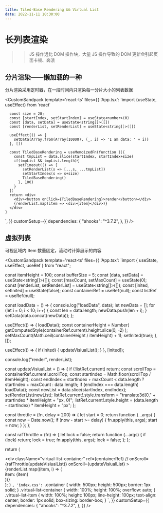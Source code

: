 ```yaml
---
title: Tiled-Base Rendering && Virtual List
date: 2022-11-11 10:30:00
---
```


# 长列表渲染

> > JS 操作远比 DOM 操作块，大量 JS 操作导致的 DOM 更新会引起页面卡顿、奔溃

## 分片渲染——懒加载的一种

分片渲染采用定时器，在一段时间内只渲染每一分片大小的列表数据

<CustomSandpack template='react-ts' files={{
  'App.tsx': `import {useState, useEffect} from 'react'

      const size = 20;
      const [startIndex, setStartIndex] = useState<number>(0)
      const [data, setData] = useState<string[]>([])
      const [renderList, setRenderList] = useState<string[]>([])

      useEffect(() => {
        setData(Array.from(Array(10000), (_, i) => 'I am data: ' + i))
      }, [])

      const TiledBaseRendering = useMemoizedFn(function (){
        const tmpList = data.slice(startIndex, startIndex+size)
        if(tmpList && tmpList.length){
          setTimeout(() => {
            setRenderList(s => [...s, ...tmpList])
            setStartIndex(s => s+size)
            TiledBaseRendering()
          }, 100)
        }
      })
      return <div>
        <div><button onClick={TiledBaseRendering}>render</button></div>
        {renderList.map(item => <div>{item}</div>)}
      </div>
    }

`,
}}
customSetup={{
    dependencies: {
      "ahooks": "^3.7.2",
    },
  }}
/>

## 虚拟列表

可视区域内 Item 数量固定，滚动时计算展示的内容

<CustomSandpack template='react-ts' files={{
  'App.tsx': `import { useState, useEffect, useRef } from "react";

  const itemHeight = 100;
  const bufferSize = 5;
  const [data, setData] = useState<string[]>([]);
  const [maxCount, setMaxCount] = useState(0);
  const [renderList, setRenderList] = useState<string[]>([]);
  const [inited, setInited] = useState(false);
  const containerRef = useRef<HTMLDivElement>(null);
  const listRef = useRef<HTMLDivElement>(null);

  const loadData = () => {
    console.log("loadData", data);
    let newData = [];
    for (let i = 0; i < 10; i++) {
      const len = data.length;
      newData.push(len + i);
    }
    setData(data.concat(newData));
  };

  useEffect(() => {
    loadData();
    const containerHeight = Number(
      getComputedStyle(containerRef.current).height.slice(0, -2)
    );
    setMaxCount(Math.ceil(containerHeight / itemHeight) + 1);
    setInited(true);
  }, []);

  useEffect(() => {
    if (inited) {
      updateVisiualList();
    }
  }, [inited]);

  console.log("render", renderList);

  const updateVisiualList = () => {
    if (!listRef.current) return;
    const scrollTop = containerRef.current!.scrollTop;
    const startIndex = Math.floor(scrollTop / itemHeight);
    const endIndex =
      startIndex + maxCount < data.length ? startIndex + maxCount : data.length;
    if (endIndex === data.length) loadData();
    const newList = data.slice(startIndex, endIndex);
    setRenderList(newList);
    listRef.current!.style.transform =
      "translate3d(0," + startIndex * itemHeight + "px, 0)";
    listRef.current!.style.height =
      (data.length - startIndex) * itemHeight + "px";
  };

  const throttle = (fn, delay = 200) => {
    let start = 0;
    return function (...args) {
      const now = Date.now();
      if (now - start >= delay) {
        fn.apply(this, args);
        start = now;
      }
    };
  };

  const rafThrottle = (fn) => {
    let lock = false;
    return function (...args) {
      if (lock) return;
      lock = true;
      fn.apply(this, args);
      lock = false;
    };
  };

  return (
    <div className="container">
      <div
        className="virtual-list-container"
        ref={containerRef}
        // onScroll={rafThrottle(updateVisiualList)}
        onScroll={updateVisiualList}
      >
        <div className="virtual-list-box" ref={listRef}>
          {renderList.map((item, i) => (
            <div key={i} className="virtual-list-item">
              item: {item}
            </div>
          ))}
        </div>
      </div>
    </div>
  );
}
`,
'index.css': `.container {
  width: 500px;
  height: 500px;
  border: 1px solid;
}
.virtual-list-container {
  width: 100%;
  height: 100%;
  overflow: auto;
}
.virtual-list-item {
  width: 100%;
  height: 100px;
  line-height: 100px;
  text-align: center;
  border: 1px solid;
  box-sizing: border-box;
}
`,
}}
customSetup={{
    dependencies: {
      "ahooks": "^3.7.2",
    },
  }}
/>
